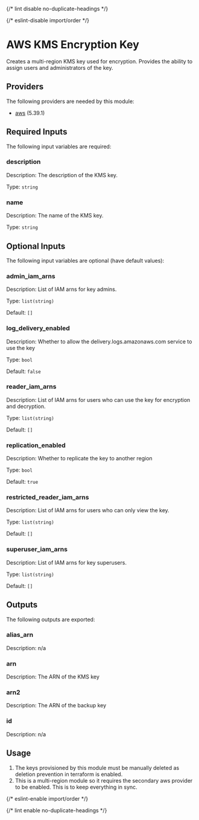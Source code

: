 
{/* lint disable no-duplicate-headings */}

{/* eslint-disable import/order */}

<ModuleHeader name="aws_kms_encrypt_key" sourceHref="https://github.com/Panfactum/stack/tree/__PANFACTUM_VERSION_MAIN__/packages/infrastructure/aws_kms_encrypt_key" status="stable" type="submodule" />

# AWS KMS Encryption Key

Creates a multi-region KMS key used for encryption. Provides the ability to assign
users and administrators of the key.

## Providers

The following providers are needed by this module:

* [aws](https://registry.terraform.io/providers/hashicorp/aws/5.39.1/docs) (5.39.1)

## Required Inputs

The following input variables are required:

### description

Description: The description of the KMS key.

Type: `string`

### name

Description: The name of the KMS key.

Type: `string`

## Optional Inputs

The following input variables are optional (have default values):

### admin\_iam\_arns

Description: List of IAM arns for key admins.

Type: `list(string)`

Default: `[]`

### log\_delivery\_enabled

Description: Whether to allow the delivery.logs.amazonaws.com service to use the key

Type: `bool`

Default: `false`

### reader\_iam\_arns

Description: List of IAM arns for users who can use the key for encryption and decryption.

Type: `list(string)`

Default: `[]`

### replication\_enabled

Description: Whether to replicate the key to another region

Type: `bool`

Default: `true`

### restricted\_reader\_iam\_arns

Description: List of IAM arns for users who can only view the key.

Type: `list(string)`

Default: `[]`

### superuser\_iam\_arns

Description: List of IAM arns for key superusers.

Type: `list(string)`

Default: `[]`

## Outputs

The following outputs are exported:

### alias\_arn

Description: n/a

### arn

Description: The ARN of the KMS key

### arn2

Description: The ARN of the backup key

### id

Description: n/a

## Usage

1. The keys provisioned by this module must be manually deleted as deletion prevention in terraform
   is enabled.
2. This is a multi-region module so it requires the secondary aws provider to be enabled. This is to keep everything in sync.

{/* eslint-enable import/order */}

{/* lint enable no-duplicate-headings */}
